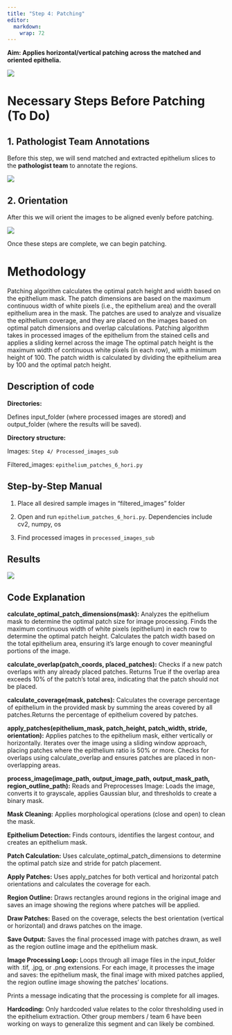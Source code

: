```yaml
---
title: "Step 4: Patching"
editor: 
  markdown: 
    wrap: 72
---
```


**Aim: Applies horizontal/vertical patching across the matched and
oriented epithelia.**

![](images/Step4.png){fig-align="center"}

# **Necessary Steps Before Patching (To Do)**

## 1. Pathologist Team Annotations

Before this step, we will send matched and extracted epithelium slices
to the **pathologist team** to annotate the regions.

![](images/Annotations.png){fig-align="center"}

## 2. Orientation

After this we will orient the images to be aligned evenly before
patching.

![](images/Orient.png){fig-align="center"}

Once these steps are complete, we can begin patching.

# **Methodology**

Patching algorithm calculates the optimal patch height and width based
on the epithelium mask. The patch dimensions are based on the maximum
continuous width of white pixels (i.e., the epithelium area) and the
overall epithelium area in the mask. The patches are used to analyze and
visualize the epithelium coverage, and they are placed on the images
based on optimal patch dimensions and overlap calculations. Patching
algorithm takes in processed images of the epithelium from the stained
cells and applies a sliding kernel across the image The optimal patch
height is the maximum width of continuous white pixels (in each row),
with a minimum height of 100. The patch width is calculated by dividing
the epithelium area by 100 and the optimal patch height.

## Description of code

**Directories:**

Defines input_folder (where processed images are stored) and
output_folder (where the results will be saved).

**Directory structure:**

Images: `Step 4/ Processed_images_sub`

Filtered_images: `epithelium_patches_6_hori.py`

## Step-by-Step Manual

1.  Place all desired sample images in “filtered_images” folder

2.  Open and run `epithelium_patches_6_hori.py`. Dependencies include
    cv2, numpy, os

3.  Find processed images in `processed_images_sub`

## Results

![](images/Step4.png){fig-align="center"}

## Code Explanation

**calculate_optimal_patch_dimensions(mask):** Analyzes the epithelium
mask to determine the optimal patch size for image processing. Finds the
maximum continuous width of white pixels (epithelium) in each row to
determine the optimal patch height. Calculates the patch width based on
the total epithelium area, ensuring it's large enough to cover
meaningful portions of the image.

**calculate_overlap(patch_coords, placed_patches):** Checks if a new
patch overlaps with any already placed patches. Returns True if the
overlap area exceeds 10% of the patch's total area, indicating that the
patch should not be placed.

**calculate_coverage(mask, patches):** Calculates the coverage
percentage of epithelium in the provided mask by summing the areas
covered by all patches.Returns the percentage of epithelium covered by
patches.

**apply_patches(epithelium_mask, patch_height, patch_width, stride,
orientation):** Applies patches to the epithelium mask, either
vertically or horizontally. Iterates over the image using a sliding
window approach, placing patches where the epithelium ratio is 50% or
more. Checks for overlaps using calculate_overlap and ensures patches
are placed in non-overlapping areas.

**process_image(image_path, output_image_path, output_mask_path,
region_outline_path):** Reads and Preprocesses Image: Loads the image,
converts it to grayscale, applies Gaussian blur, and thresholds to
create a binary mask.

**Mask Cleaning:** Applies morphological operations (close and open) to
clean the mask.

**Epithelium Detection:** Finds contours, identifies the largest
contour, and creates an epithelium mask.

**Patch Calculation:** Uses calculate_optimal_patch_dimensions to
determine the optimal patch size and stride for patch placement.

**Apply Patches:** Uses apply_patches for both vertical and horizontal
patch orientations and calculates the coverage for each.

**Region Outline:** Draws rectangles around regions in the original
image and saves an image showing the regions where patches will be
applied.

**Draw Patches:** Based on the coverage, selects the best orientation
(vertical or horizontal) and draws patches on the image.

**Save Output:** Saves the final processed image with patches drawn, as
well as the region outline image and the epithelium mask.

**Image Processing Loop:** Loops through all image files in the
input_folder with .tif, .jpg, or .png extensions. For each image, it
processes the image and saves: the epithelium mask, the final image with
mixed patches applied, the region outline image showing the patches'
locations.

Prints a message indicating that the processing is complete for all
images.

**Hardcoding:** Only hardcoded value relates to the color thresholding
used in the epithelium extraction. Other group members / team 6 have
been working on ways to generalize this segment and can likely be
combined.
